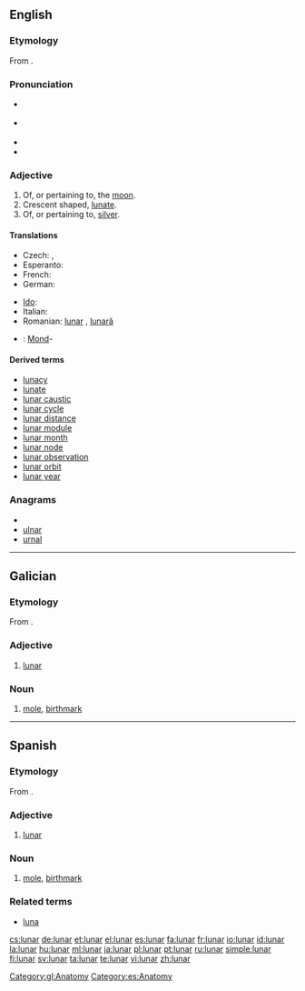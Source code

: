 ==English==

===Etymology===
From {{etyl|la|en}} {{term|lunaris|lūnāris|lang=la}}.

===Pronunciation===
* {{a|UK}} {{IPA|/ˈluː.nə/}}
* {{a|US}} {{IPA|/ˈlu.nɚ/}}
* {{audio|en-us-lunar.ogg|Audio (US)}}
* {{rhymes|uːnə(r)}}

===Adjective===
{{en-adj|-}}

# Of, or pertaining to, the [[moon]].
# Crescent shaped, [[lunate]].
# Of, or pertaining to, [[silver]].

====Translations====
{{trans-top|of, or pertaining to, the moon}}
* Czech: {{t-|cs|lunární}},  {{t-|cs|měsíční}}
* Esperanto: {{t|eo|luna}}
* French: {{t+|fr|lunaire}}
* German: {{t+|de|lunar}}
{{trans-mid}}
* [[Ido]]: {{t|io|lunala}}
* Italian: {{t+|it|lunare}}
* Romanian: [[lunar]] {{m}}, [[lunară]] {{f}}
{{trans-bottom}}

{{trans-top|crescent shaped, lunate}}
{{trans-mid}}
{{trans-bottom}}

{{trans-top|of, or pertaining to, silver}}
{{trans-mid}}
{{trans-bottom}}

{{checktrans-top}}
* {{ttbc|German}}: [[Mond]]-
{{checktrans-mid}}
{{checktrans-bottom}}

====Derived terms====
* [[lunacy]]
* [[lunate]]
* [[lunar caustic]]
* [[lunar cycle]]
* [[lunar distance]]
* [[lunar module]]
* [[lunar month]]
* [[lunar node]]
* [[lunar observation]]
* [[lunar orbit]]
* [[lunar year]]

===Anagrams===
* {{alphagram|alnru}}
* [[ulnar#English|ulnar]]
* [[urnal#English|urnal]]

----

==Galician==

===Etymology===
From {{etyl|la|gl}} {{term|lunaris|lūnāris|lang=la}}.

===Adjective===
{{gl-adj|pl=lunares}}

# [[#English|lunar]]

===Noun===
{{gl-noun|m|lunares}}

# [[mole]], [[birthmark]]

[[Category:gl:Anatomy]]

----

==Spanish==

===Etymology===
From {{etyl|la|es}} {{term|lunaris|lūnāris|lang=la}}.

===Adjective===
{{es-adj|pl=lunares}}

# [[#English|lunar]]

===Noun===
{{es-noun-m|pl=lunares}}

# [[mole]], [[birthmark]]

===Related terms===
* [[luna]]

[[Category:es:Anatomy]]

[[cs:lunar]]
[[de:lunar]]
[[et:lunar]]
[[el:lunar]]
[[es:lunar]]
[[fa:lunar]]
[[fr:lunar]]
[[io:lunar]]
[[id:lunar]]
[[la:lunar]]
[[hu:lunar]]
[[ml:lunar]]
[[ja:lunar]]
[[pl:lunar]]
[[pt:lunar]]
[[ru:lunar]]
[[simple:lunar]]
[[fi:lunar]]
[[sv:lunar]]
[[ta:lunar]]
[[te:lunar]]
[[vi:lunar]]
[[zh:lunar]]